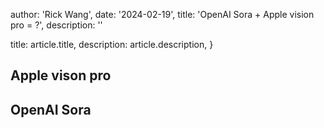 
  author: 'Rick Wang',
  date: '2024-02-19',
  title: 'OpenAI Sora + Apple vision pro = ?',
  description:
    ''

  title: article.title,
  description: article.description,
}


## Apple vison pro

## OpenAI Sora